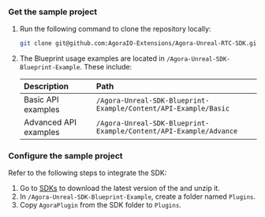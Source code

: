 <PlatformWrapper platform="blueprint">

### Get the sample project

1. Run the following command to clone the repository locally:

    ```bash
    git clone git@github.com:AgoraIO-Extensions/Agora-Unreal-RTC-SDK.git
    ```

1. The Blueprint usage examples are located in `/Agora-Unreal-SDK-Blueprint-Example`. These include:

    | Description | Path	 |
    |:-------|:------------|
    | Basic API examples |`/Agora-Unreal-SDK-Blueprint-Example/Content/API-Example/Basic`	|
    | Advanced API examples |`/Agora-Unreal-SDK-Blueprint-Example/Content/API-Example/Advance` |

### Configure the sample project

Refer to the following steps to integrate the SDK:

1. Go to [SDKs](/sdks) to download the latest version of the <Vg k="VSDK" /> and unzip it.
1. In `/Agora-Unreal-SDK-Blueprint-Example`, create a folder named `Plugins`.
1. Copy `AgoraPlugin` from the SDK folder to `Plugins`.

</PlatformWrapper>
